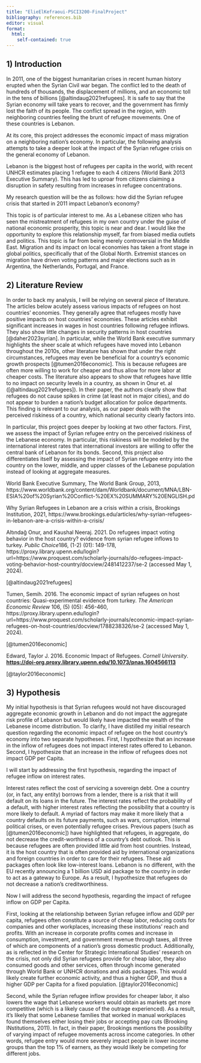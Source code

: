 ```yaml
---
title: "ElieElKefraoui-PSCI3200-FinalProject"
bibliography: references.bib
editor: visual
format: 
  html:
    self-contained: true
---
```


## 1) Introduction

In 2011, one of the biggest humanitarian crises in recent human history erupted when the Syrian Civil war began. The conflict led to the death of hundreds of thousands, the displacement of millions, and an economic toll in the tens of billions [@altindaug2021refugees]. It is safe to say that the Syrian economy will take years to recover, and the government has firmly lost the faith of its people. The conflict spread in the region, with neighboring countries feeling the brunt of refugee movements. One of these countries is Lebanon.

At its core, this project addresses the economic impact of mass migration on a neighboring nation's economy. In particular, the following analysis attempts to take a deeper look at the impact of the Syrian refugee crisis on the general economy of Lebanon.

Lebanon is the biggest host of refugees per capita in the world, with recent UNHCR estimates placing 1 refugee to each 4 citizens (World Bank 2013 Executive Summary). This has led to uproar from citizens claiming a disruption in safety resulting from increases in refugee concentrations.

My research question will be the as follows: how did the Syrian refugee crisis that started in 2011 impact Lebanon's economy?

This topic is of particular interest to me. As a Lebanese citizen who has seen the mistreatment of refugees in my own country under the guise of national economic prosperity, this topic is near and dear. I would like the opportunity to explore this relationship myself, far from biased media outlets and politics. This topic is far from being merely controversial in the Middle East. Migration and its impact on local economies has taken a front stage in global politics, specifically that of the Global North. Extremist stances on migration have driven voting patterns and major elections such as in Argentina, the Netherlands, Portugal, and France.

## 2) Literature Review

In order to back my analysis, I will be relying on several piece of literature. The articles below acutely assess various impacts of refugees on host countries' economies. They generally agree that refugees mostly have positive impacts on host countries' economies. These articles exhibit significant increases in wages in host countries following refugee inflows. They also show little changes in security patterns in host countries [@daher2023syrian]. In particular, while the World Bank executive summary highlights the sheer scale at which refugees have moved into Lebanon throughout the 2010s, other literature has shown that under the right circumstances, refugees may even be beneficial for a country's economic growth prospects [@tumen2016economic]. This is because refugees are often more willing to work for cheaper and thus allow for more labor at cheaper costs. The literature also appears to show that refugees have little to no impact on security levels in a country, as shown in Onur et. al ([@altindaug2021refugees]). In their paper, the authors clearly show that refugees do not cause spikes in crime (at least not in major cities), and do not appear to burden a nation's budget allocation for police departments. This finding is relevant to our analysis, as our paper deals with the perceived riskiness of a country, which national security clearly factors into.

In particular, this project goes deeper by looking at two other factors. First, we assess the impact of Syrian refugee entry on the perceived riskiness of the Lebanese economy. In particular, this riskiness will be modeled by the international interest rates that international investors are willing to offer the central bank of Lebanon for its bonds. Second, this project also differentiates itself by assessing the impact of Syrian refugee entry into the country on the lower, middle, and upper classes of the Lebanese population instead of looking at aggregate measures.

World Bank Executive Summary, The World Bank Group, 2013, https://www.worldbank.org/content/dam/Worldbank/document/MNA/LBN-ESIA%20of%20Syrian%20Conflict-%20EX%20SUMMARY%20ENGLISH.pd

Why Syrian Refugees in Lebanon are a crisis within a crisis, Brookings Institution, 2021, https://www.brookings.edu/articles/why-syrian-refugees-in-lebanon-are-a-crisis-within-a-crisis/

Altındağ Onur, and Kaushal Neeraj. 2021. Do refugees impact voting behavior in the host country? evidence from syrian refugee inflows to turkey. *Public Choice*186, (1-2) (01): 149-178, https://proxy.library.upenn.edu/login?url=https://www.proquest.com/scholarly-journals/do-refugees-impact-voting-behavior-host-country/docview/2481412237/se-2 (accessed May 1, 2024).

[@altindaug2021refugees]

Tumen, Semih. 2016. The economic impact of syrian refugees on host countries: Quasi-experimental evidence from turkey. *The American Economic Review* 106, (5) (05): 456-460, https://proxy.library.upenn.edu/login?url=https://www.proquest.com/scholarly-journals/economic-impact-syrian-refugees-on-host-countries/docview/1788238326/se-2 (accessed May 1, 2024).

[@tumen2016economic]

Edward, Taylor J. 2016. Economic Impact of Refugees. *Cornell University*. [**https://doi-org.proxy.library.upenn.edu/10.1073/pnas.1604566113**](https://doi-org.proxy.library.upenn.edu/10.1073/pnas.1604566113)

[@taylor2016economic]

## 3) Hypothesis

My initial hypothesis is that Syrian refugees would not have discouraged aggregate economic growth in Lebanon and do not impact the aggregate risk profile of Lebanon but would likely have impacted the wealth of the Lebanese income distribution. To clarify, I have distilled my initial research question regarding the economic impact of refugee on the host country's economy into two separate hypotheses. First, I hypothesize that an increase in the inflow of refugees does not impact interest rates offered to Lebanon. Second, I hypothesize that an increase in the inflow of refugees does not impact GDP per Capita.

I will start by addressing the first hypothesis, regarding the impact of refugee inflow on interest rates.

Interest rates reflect the cost of servicing a sovereign debt. One a country (or, in fact, any entity) borrows from a lender, there is a risk that it will default on its loans in the future. The interest rates reflect the probability of a default, with higher interest rates reflecting the possibility that a country is more likely to default. A myriad of factors may make it more likely that a country defaults on its future payments, such as wars, corruption, internal political crises, or even potentially refugee crises. Previous papers (such as [@tumen2016economic]) have highlighted that refugees, in aggregate, do not decrease the credit-worthiness of a country's debt outlook. This is because refugees are often provided little aid from host countries. Instead, it is the host country that is often provided aid by international organizations and foreign countries in order to care for their refugees. These aid packages often look like low-interest loans. Lebanon is no different, with the EU recently announcing a 1 billion USD aid package to the country in order to act as a gateway to Europe. As a result, I hypothesize that refugees do not decrease a nation's creditworthiness.

Now I will address the second hypothesis, regarding the impact of refugee inflow on GDP per Capita.

First, looking at the relationship between Syrian refugee inflow and GDP per capita, refugees often constitute a source of cheap labor, reducing costs for companies and other workplaces, increasing these institutions' reach and profits. With an increase in corporate profits comes and increase in consumption, investment, and government revenue through taxes, all three of which are components of a nation's gross domestic product. Additionally, as is reflected in the Center for Strategic International Studies' research on the crisis, not only did Syrian refugees provide for cheap labor, they also consumed goods and other services, often through income generated through World Bank or UNHCR donations and aids packages. This would likely create further economic activity, and thus a higher GDP, and thus a higher GDP per Capita for a fixed population. [@taylor2016economic]

Second, while the Syrian refugee inflow provides for cheaper labor, it also lowers the wage that Lebanese workers would obtain as markets get more competitive (which is a likely cause of the outrage experienced). As a result, it's likely that some Lebanese families that worked in manual workplaces found themselves either losing their jobs or accepting pay cuts (Brooking INstitutions, 2011). In fact, in their paper, Brookings mentions the possibility of varying impact of refugee movements across income categories. In other words, refugee entry would more severely impact people in lower income groups than the top 1% of earners, as they would likely be competing for different jobs.

## 
